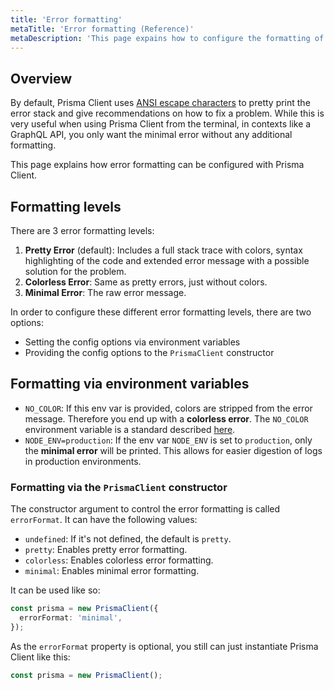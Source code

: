 ```yaml
---
title: 'Error formatting'
metaTitle: 'Error formatting (Reference)'
metaDescription: 'This page expains how to configure the formatting of errors when using Prisma Client.'
---
```


## Overview

By default, Prisma Client uses [ANSI escape characters](https://en.wikipedia.org/wiki/ANSI_escape_code) to pretty print the error stack and give recommendations on how to fix a problem. While this is very useful when using Prisma Client from the terminal, in contexts like a GraphQL API, you only want the minimal error without any additional formatting.

This page explains how error formatting can be configured with Prisma Client.

## Formatting levels

There are 3 error formatting levels:

1. **Pretty Error** (default): Includes a full stack trace with colors, syntax highlighting of the code and extended error message with a possible solution for the problem.
2. **Colorless Error**: Same as pretty errors, just without colors.
3. **Minimal Error**: The raw error message.

In order to configure these different error formatting levels, there are two options:

- Setting the config options via environment variables
- Providing the config options to the `PrismaClient` constructor

## Formatting via environment variables

- `NO_COLOR`: If this env var is provided, colors are stripped from the error message. Therefore you end up with a **colorless error**. The `NO_COLOR` environment variable is a standard described [here](https://no-color.org/).
- `NODE_ENV=production`: If the env var `NODE_ENV` is set to `production`, only the **minimal error** will be printed. This allows for easier digestion of logs in production environments.

### Formatting via the `PrismaClient` constructor

The constructor argument to control the error formatting is called `errorFormat`. It can have the following values:

- `undefined`: If it's not defined, the default is `pretty`.
- `pretty`: Enables pretty error formatting.
- `colorless`: Enables colorless error formatting.
- `minimal`: Enables minimal error formatting.

It can be used like so:

```ts
const prisma = new PrismaClient({
  errorFormat: 'minimal',
});
```

As the `errorFormat` property is optional, you still can just instantiate Prisma Client like this:

```ts
const prisma = new PrismaClient();
```
